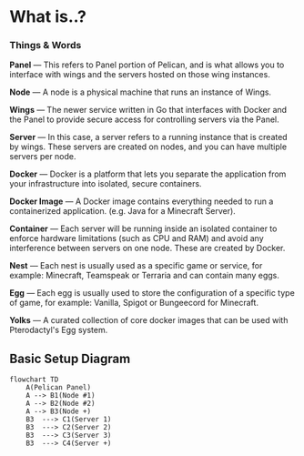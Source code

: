 # What is..?

### Things & Words
**Panel** — This refers to Panel portion of Pelican, and is what allows you to interface with wings and the servers hosted on those wing instances. 

**Node** — A node is a physical machine that runs an instance of Wings.

**Wings** — The newer service written in Go that interfaces with Docker and the Panel to provide secure access for
controlling servers via the Panel.

**Server** — In this case, a server refers to a running instance that is created by wings. These servers are
created on nodes, and you can have multiple servers per node.

**Docker** — Docker is a platform that lets you separate the application from your infrastructure into isolated, secure containers.

**Docker Image**  — A Docker image contains everything needed to run a containerized application. (e.g. Java for a Minecraft Server).

**Container** — Each server will be running inside an isolated container to enforce hardware limitations
(such as CPU and RAM) and avoid any interference between servers on one node. These are created by Docker.

**Nest** — Each nest is usually used as a specific game or service, for example: Minecraft, Teamspeak or Terraria and can contain many eggs.

**Egg**  — Each egg is usually used to store the configuration of a specific type of game, for example: Vanilla, Spigot or Bungeecord for Minecraft.

**Yolks**  — A curated collection of core docker images that can be used with Pterodactyl's Egg system.


## Basic Setup Diagram
```mermaid
flowchart TD
    A(Pelican Panel)
    A --> B1(Node #1)
    A --> B2(Node #2)
    A --> B3(Node +)
    B3  ---> C1(Server 1)
    B3  ---> C2(Server 2)
    B3  ---> C3(Server 3)
    B3  ---> C4(Server +)
```